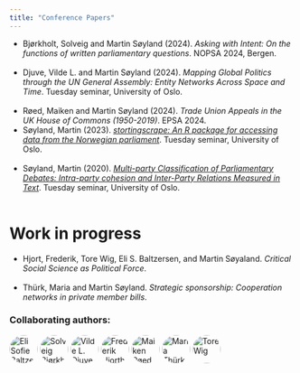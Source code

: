 ```yaml
---
title: "Conference Papers"
---
```


<style>
  .circle-img {
    border-radius: 70%;
    width: 50px;
    height: 50px;
    object-fit: cover;
  }
</style>


- Bjørkholt, Solveig and Martin Søyland (2024). *Asking with Intent: On the functions of written parliamentary questions*. NOPSA 2024, Bergen.<br><br>
- Djuve, Vilde L. and Martin Søyland (2024). *Mapping Global Politics through the UN General Assembly: Entity Networks Across Space and Time*. Tuesday seminar, University of Oslo.<br><br>
- Røed, Maiken and Martin Søyland (2024). *Trade Union Appeals in the UK House of Commons (1950-2019)*. EPSA 2024.
- Søyland, Martin (2023). [*stortingscrape: An R package for accessing data from the Norwegian parliament*](/papers/stortingscrape20231012.pdf). Tuesday seminar, University of Oslo.<br><br>
- Søyland, Martin (2020). [*Multi-party Classification of Parliamentary Debates: Intra-party cohesion and Inter-Party Relations Measured in Text*](/papers/classification_tuesdaysem2020.pdf). Tuesday seminar, University of Oslo.<br><br>


# Work in progress

- Hjort, Frederik, Tore Wig, Eli S. Baltzersen, and Martin Søyaland. *Critical Social Science as Political Force*.<br><br>
- Thürk, Maria and Martin Søyland. *Strategic sponsorship: Cooperation networks in private member bills*.

### Collaborating authors:


<a href="https://scholar.google.no/citations?user=ZuADtFMAAAAJ&hl=en"><img src="https://scholar.googleusercontent.com/citations?view_op=small_photo&user=ZuADtFMAAAAJ&citpid=1" title="Eli Sofie Baltzersen" class="circle-img"/></a>
<a href="https://scholar.google.no/citations?user=CntWUTIAAAAJ&hl=en"><img src="https://scholar.googleusercontent.com/citations?view_op=small_photo&user=CntWUTIAAAAJ&citpid=1" title="Solveig Bjørkholt" class="circle-img"/></a>
<a href="https://scholar.google.no/citations?user=DBeFxDgAAAAJ&hl=en"><img src="https://scholar.googleusercontent.com/citations?view_op=small_photo&user=DBeFxDgAAAAJ&citpid=1" title="Vilde L. Djuve" class="circle-img"/></a>
<a href="https://scholar.google.no/citations?user=gRyjUuwAAAAJ&hl=en"><img src="https://scholar.googleusercontent.com/citations?view_op=small_photo&user=gRyjUuwAAAAJ&citpid=1" title="Frederik Hjorth" class="circle-img"/></a>
<a href="https://scholar.google.no/citations?user=RcGOoboAAAAJ&hl=en"><img src="https://scholar.googleusercontent.com/citations?view_op=small_photo&user=RcGOoboAAAAJ&citpid=1" title="Maiken Røed" class="circle-img"/></a>
<a href="https://scholar.google.no/citations?user=uB7jx6wAAAAJ&hl=en"><img src="https://scholar.googleusercontent.com/citations?view_op=small_photo&user=uB7jx6wAAAAJ&citpid=1" title="Maria Thürk" class="circle-img"/></a>
<a href="https://scholar.google.no/citations?user=-VZ9_fAAAAAJ&hl=en"><img src="https://scholar.googleusercontent.com/citations?view_op=small_photo&user=-VZ9_fAAAAAJ&citpid=1" title="Tore Wig" class="circle-img"/></a>
